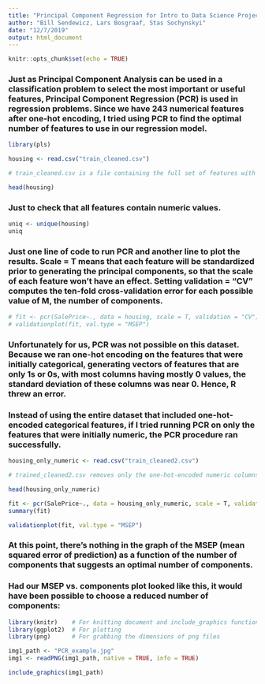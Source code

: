 ---
title: "Principal Component Regression for Intro to Data Science Project"
author: "Bill Sendewicz, Lars Bosgraaf, Stas Sochynskyi"
date: "12/7/2019"
output: html_document
---

```{r setup, include=FALSE}
knitr::opts_chunk$set(echo = TRUE)
```


### Just as Principal Component Analysis can be used in a classification problem to select the most important or useful features, Principal Component Regression (PCR) is used in regression problems. Since we have 243 numerical features after one-hot encoding, I tried using PCR to find the optimal number of features to use in our regression model.
```{r}
library(pls)

housing <- read.csv("train_cleaned.csv")

# train_cleaned.csv is a file containing the full set of features with categorical features that have been one-hot encoded and numeric features left as-is. 

head(housing)
```

### Just to check that all features contain numeric values.
```{r include=FALSE}
uniq <- unique(housing)
uniq

```

### Just one line of code to run PCR and another line to plot the results. Scale = T means that each feature will be standardized prior to generating the principal components, so that the scale of each feature won't have an effect. Setting validation = "CV" computes the ten-fold cross-validation error for each possible value of M, the number of components.
```{r include=FALSE}
# fit <- pcr(SalePrice~., data = housing, scale = T, validation = "CV")
# validationplot(fit, val.type = "MSEP")
```

### Unfortunately for us, PCR was not possible on this dataset. Because we ran one-hot encoding on the features that were initially categorical, generating vectors of features that are only 1s or 0s, with most columns having mostly 0 values, the standard deviation of these columns was near 0. Hence, R threw an error.


### Instead of using the entire dataset that included one-hot-encoded categorical features, if I tried running PCR on only the features that were initially numeric, the PCR procedure ran successfully.

```{r}
housing_only_numeric <- read.csv("train_cleaned2.csv")

# trained_cleaned2.csv removes only the one-hot-encoded numeric columns.

head(housing_only_numeric)
```

```{r}
fit <- pcr(SalePrice~., data = housing_only_numeric, scale = T, validation = "CV")
summary(fit)
```


```{r}
validationplot(fit, val.type = "MSEP")
```

### At this point, there's nothing in the graph of the MSEP (mean squared error of prediction) as a function of the number of components that suggests an optimal number of components. 

### Had our MSEP vs. components plot looked like this, it would have been possible to choose a reduced number of components: 


```{r include=FALSE}
library(knitr)    # For knitting document and include_graphics function
library(ggplot2)  # For plotting
library(png)      # For grabbing the dimensions of png files

img1_path <- "PCR_example.jpg"
img1 <- readPNG(img1_path, native = TRUE, info = TRUE)
```

```{r}
include_graphics(img1_path)
```


